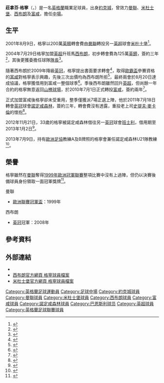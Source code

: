 {{noteta|G1=英超|G2=足球|G3=FAcup
|T=zh-hans:乔纳森·格里宁;zh-hk:莊拿芬·格寧;zh-tw:喬納森·格里寧;
|1=zh-hans:乔纳森·格里宁;zh-hk:莊拿芬·格寧;zh-tw:喬納森·格里寧;
|2=zh-hans:格里宁;zh-hk:格寧;zh-tw:格里寧;
}}
{{Infobox football biography 2
| playername          = 莊拿芬·格寧<br />''Jonathan Greening''
| image          = Greening, Jonathan 2014.jpg
| image_size     = 220
| caption             = 
| fullname            = Jonathan Greening
| dateofbirth         = {{birth date and age|1979|1|2}}
| cityofbirth         = [[斯卡布羅|斯卡伯勒]]
| countryofbirth      = [[英格蘭|英格蘭]]
| height              = {{height|ft=5|in=11}}
| position            = [[中場|中場]]
| currentclub    = 
| youthyears1         = 1994−1996
| youthclubs1         = [[約克城足球俱樂部|約克城]]
| years1              = 1996−1998
| clubs1              = [[約克城足球會|約克城]]
| caps1               = 26
| goals1              = 2
| years2              = 1998−2001
| clubs2              = [[曼徹斯特聯足球俱樂部|曼聯]]
| caps2               = 14
| goals2              = 0
| years3              = 2001−2004
| clubs3              = [[米德尔斯堡足球俱乐部|米杜士堡]]
| caps3               = 99
| goals3              = 4
| years4              = 2004−2010
| clubs4              = [[西布罗姆维奇足球俱乐部|西布朗]]
| caps4               = 196
| goals4              = 7
| years5              = 2009−2010
| clubs5              = → [[富勒姆足球俱乐部|富咸]] (借用)
| caps5               = 23
| goals5              = 1
| years6              = 2010−2011
| clubs6              = [[富勒姆足球俱乐部|富咸]]
| caps6               = 10
| goals6              = 0
| years7         = 2011–2014 |clubs7  = [[诺丁汉森林足球俱乐部|诺丁汉森林]]       |caps7  = 49  |goals7  = 0
| years8         = 2012      |clubs8  = → [[巴恩斯利足球俱乐部|巴恩斯利]] (借用)                |caps8  = 6   |goals8  = 1
| years9         = 2014–2015 |clubs9  = {{le|Tadcaster Albion A.F.C.||Tadcaster Albion}}       |caps9  = 15  |goals9  = 5
| years10        = 2015      |clubs10 = [[約克城足球會|約克城]]                       |caps10 = 3   |goals10 = 0
| years11        = 2015–2017 |clubs11 = {{le|Tadcaster Albion A.F.C.||Tadcaster Albion}}       |caps11 = 33  |goals11 = 2
| totalcaps = 473 | totalgoals = 22
| nationalyears1      = 1999−2001
| nationalteam1       = [[英格蘭21歲以下足球代表隊|英格蘭U21]]
| nationalcaps1       = 7
| nationalgoals1      = 3
| medaltemplates      = 
| club-update         = 2012年8月18日 (六) 10:21 (UTC)
| nationalteam-update = 
}}
'''莊拿芬·格寧'''（{{lang-en|'''Jonathan Greening'''}}，{{bd|1979年|1月2日|catidx=Greening, Jonathan}}）是一名[[英格蘭|英格蘭]]職業足球員，出身[[約克城足球俱樂部|約克城]]，曾效力[[曼徹斯特聯足球俱樂部|曼聯]]、[[米德尔斯堡足球俱乐部|米杜士堡]]、[[西布罗姆维奇足球俱乐部|西布朗]]及[[富勒姆足球俱乐部|富咸]]，擔任[[中場|中場]]。

== 生平 ==
2001年8月9日，格寧以200萬[[英鎊|英鎊]]轉會費由[[曼聯|曼聯]]轉投另一[[英超|英超]]球會[[米德尔斯堡足球俱乐部|米杜士堡]]<ref>{{cite news |language=en |url=http://news.bbc.co.uk/sport2/hi/football/teams/m/middlesbrough/1471894.stm |title=Man Utd duo complete Boro move |publisher=''[[BBC_Sport|BBC Sport]]'' |date=2001-08-09 |accessdate=2013-12-12 |archive-date=2012-11-09 |archive-url=https://web.archive.org/web/20121109034334/http://news.bbc.co.uk/sport2/hi/football/teams/m/middlesbrough/1471894.stm |dead-url=no }}</ref>。

2004年7月29日格寧加盟[[英超|英超]]升班馬[[西布罗姆维奇足球俱乐部|西布朗]]，初步轉會費為125萬[[英鎊|英鎊]]，簽約三年<ref>{{cite news |language=en |url=http://news.bbc.co.uk/sport2/hi/football/teams/w/west_bromwich_albion/3890627.stm |title=Greening joins West Brom |publisher=[[BBC|BBC]] Sport |date=2004-07-29 |accessdate=2009-08-21 |archive-date=2009-07-21 |archive-url=https://web.archive.org/web/20090721043027/http://news.bbc.co.uk/sport2/hi/football/teams/w/west_bromwich_albion/3890627.stm |dead-url=no }}</ref>，其後更獲委擔任球隊[[隊長_(足球)|隊長]]<ref>{{Cite web |url=http://news.bbc.co.uk/sport2/hi/football/teams/w/west_bromwich_albion/7431401.stm |title=Greening set to stay WBA captain |accessdate=2008-10-01 |archive-date=2008-12-12 |archive-url=https://web.archive.org/web/20081212180623/http://news.bbc.co.uk/sport2/hi/football/teams/w/west_bromwich_albion/7431401.stm |dead-url=no }}</ref>。

隨著西布朗於2009年降級[[英冠|英冠]]，格寧提出書面要求轉會<ref>{{cite news |language=en |url=http://news.bbc.co.uk/sport2/hi/football/teams/w/west_bromwich_albion/8152571.stm |title=Greening eager to quit West Brom |publisher=[[BBC|BBC]] Sport |date=2009-07-15 |accessdate=2009-08-21 |archive-date=2009-07-18 |archive-url=https://web.archive.org/web/20090718121055/http://news.bbc.co.uk/sport2/hi/football/teams/w/west_bromwich_albion/8152571.stm |dead-url=no }}</ref>，取得[[歐霸盃|歐霸盃]]參賽資格的[[富勒姆足球俱乐部|富咸]]對格寧表示興趣，先後三次出價均為西布朗所拒<ref>{{cite news |language=en |url=http://news.bbc.co.uk/sport2/hi/football/teams/w/west_bromwich_albion/8149617.stm |title=Baggies reject third Greening bid |publisher=[[BBC|BBC]] Sport |date=2009-07-24 |accessdate=2009-08-21 |archive-date=2009-07-27 |archive-url=https://web.archive.org/web/20090727021439/http://news.bbc.co.uk/sport2/hi/football/teams/w/west_bromwich_albion/8149617.stm |dead-url=no }}</ref>，最終兩會於8月20日達成協議，格寧獲借用到富咸一整個球季<ref>{{cite news |language=en |url=http://news.bbc.co.uk/sport2/hi/football/teams/f/fulham/8209619.stm |title=Greening agrees Fulham loan move |publisher=[[BBC|BBC]] Sport |date=2009-08-20 |accessdate=2009-08-21 |archive-date=2009-08-20 |archive-url=https://web.archive.org/web/20090820083154/http://news.bbc.co.uk/sport2/hi/football/teams/f/fulham/8209619.stm |dead-url=no }}</ref>。季後西布朗雖然回升[[英超|英超]]，但尚餘一年合約的格寧無意返回[[山楂球場|山楂球場]]，於2010年7月1日正式轉投[[富勒姆足球俱乐部|富咸]]，簽約兩年<ref>{{cite news |language=en |url=http://news.bbc.co.uk/sport2/hi/football/teams/f/fulham/8781284.stm |title=Jonathan Greening move confirmed by Fulham |publisher=[[BBC|BBC]] Sport |date=2010-07-01 |accessdate=2010-07-07 |archive-date=2010-07-04 |archive-url=https://web.archive.org/web/20100704052505/http://news.bbc.co.uk/sport2/hi/football/teams/f/fulham/8781284.stm |dead-url=no }}</ref>。

正式加盟富咸後格寧卻未受重用，整季僅獲派7場正選上陣，他於2011年7月18日轉會[[英冠|英冠]]球會[[诺丁汉森林足球俱乐部|諾定咸森林]]，簽約三年，轉會費沒有透露，重投老上司[[史提夫·麥卡倫|史提夫·麥卡倫]]的懷抱<ref>{{cite news |language=en |url=http://news.bbc.co.uk/sport2/hi/football/14153381.stm |title=Nottingham Forest wrap up deal for Jonathan Greening |publisher=''[[BBC_Sport|BBC Sport]]'' |date=2011-07-18 |accessdate=2011-07-19 |archive-date=2011-07-19 |archive-url=https://web.archive.org/web/20110719151042/http://news.bbc.co.uk/sport2/hi/football/14153381.stm |dead-url=no }}</ref>。

2012年11月21日，33歲的格寧被諾定咸森林借往另一[[英冠|英冠]]球會[[巴恩斯利足球俱乐部|班士利]]，借用期至2013年1月2日<ref>{{cite news |language=en |url=http://www.bbc.com/sport/0/football/20425229 |title=Barnsley sign Jonathan Greening and Akos Buzsaky on loan |publisher=''[[BBC_Sport|BBC Sport]]'' |date=2012-11-21 |accessdate=2013-12-12 |archive-date=2013-12-19 |archive-url=https://web.archive.org/web/20131219193701/http://www.bbc.com/sport/0/football/20425229 |dead-url=no }}</ref>。

2013年7月9日，持有[[歐洲足協|歐洲足協]]教練A及B牌照的格寧會兼任諾定咸森林U21隊教練<ref>{{cite news |language=en |url=http://www.bbc.com/sport/0/football/23242544 |title=Jonathan Greening takes Nottingham Forest coaching role |publisher=''[[BBC_Sport|BBC Sport]]'' |date=2013-07-09 |accessdate=2013-12-12 |archive-date=2013-12-19 |archive-url=https://web.archive.org/web/20131219193704/http://www.bbc.com/sport/0/football/23242544 |dead-url=no }}</ref>。

== 榮譽 ==
格寧雖然在[[曼聯|曼聯]]奪得[[1998/99赛季欧洲冠军联赛|1999年歐洲冠軍聯賽]]整項比賽中沒有上過陣，但仍以決賽後備球員身份領取一面冠軍獎牌<ref>{{Cite web |url=http://news.bbc.co.uk/sport2/hi/football/teams/m/man_utd/1473314.stm |title=Greening attacks Man Utd youth policy |accessdate=2008-10-01 |archive-date=2011-05-02 |archive-url=https://web.archive.org/web/20110502140800/http://news.bbc.co.uk/sport2/hi/football/teams/m/man_utd/1473314.stm |dead-url=no }}</ref>。

;曼聯
* [[歐洲聯賽冠軍盃|歐洲聯賽冠軍盃]]：1999年

;西布朗
* [[英冠|英冠]]冠軍：2008年

== 參考資料 ==
{{reflist}}

== 外部連結 ==
{{Commons category|Jonathan Greening}}
*{{soccerbase|id=10769|name=格寧}}
*[https://web.archive.org/web/20081012015509/http://www.wba.co.uk/page/ProfilesDetail/0,,10366~5898,00.html 西布朗官方網頁 格寧球員檔案]
*[http://www.mfc.co.uk/page/Squad/ProfilesDetail/0,,1~5898,00.html 米杜士堡官方網頁 格寧球員檔案]{{dead link|date=2018年4月 |bot=InternetArchiveBot |fix-attempted=yes }}

{{2007-08年英冠PFA年度最佳陣容}}

{{DEFAULTSORT:Greening, Jonathan}}
[[Category:英格蘭足球運動員|Category:英格蘭足球運動員]]
[[Category:足球中場|Category:足球中場]]
[[Category:約克城球員|Category:約克城球員]]
[[Category:曼聯球員|Category:曼聯球員]]
[[Category:米杜士堡球員|Category:米杜士堡球員]]
[[Category:西布朗球員|Category:西布朗球員]]
[[Category:富咸球員|Category:富咸球員]]
[[Category:諾定咸森林球員|Category:諾定咸森林球員]]
[[Category:巴恩斯利球员|Category:巴恩斯利球员]]
[[Category:英超球員|Category:英超球員]]
[[Category:英格蘭足球聯賽球員|Category:英格蘭足球聯賽球員]]